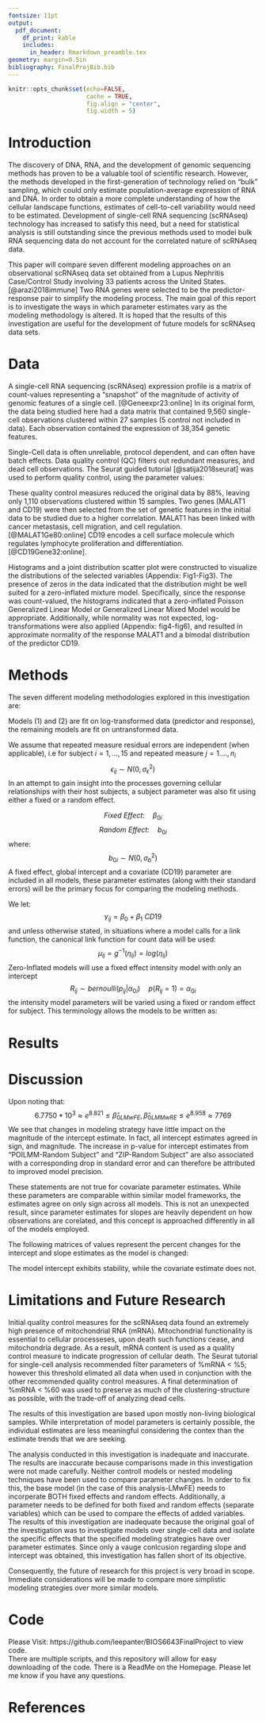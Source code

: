 ```yaml
---
fontsize: 11pt
output:
  pdf_document:
    df_print: kable
    includes:
      in_header: Rmarkdown_preamble.tex
geometry: margin=0.5in
bibliography: FinalProjBib.bib
---
```


<!------------------------------------------------------------------------------>
<!--  ####  KNITR Setup & Script Information   #### -->
<!------------------------------------------------------------------------------>

<!--  ####  KNITR Specs   #### -->
```r
knitr::opts_chunk$set(echo=FALSE, 
                      cache = TRUE, 
                      fig.align = "center",
                      fig.width = 5)
```

\newpage

# Introduction

The discovery of DNA, RNA, and the development of genomic sequencing methods has proven to be a valuable tool of scientific research.  However, the methods developed in the first-generation of technology relied on “bulk” sampling, which could only estimate population-average expression of RNA and DNA.  In order to obtain a more complete understanding of how the cellular landscape functions, estimates of cell-to-cell variability would need to be estimated.  Development of single-cell RNA sequencing (scRNAseq) technology has increased to satisfy this need, but a need for statistical analysis is still outstanding since the previous methods used to model bulk RNA sequencing data do not account for the correlated nature of scRNAseq data.    

This paper will compare seven different modeling approaches on an observational scRNAseq data set obtained from a Lupus Nephritis Case/Control Study involving 33 patients across the United States. [@arazi2018immune]  Two RNA genes were selected to be the predictor-response pair to simplify the modeling process.  The main goal of this report is to investigate the ways in which parameter estimates vary as the modeling methodology is altered.  It is hoped that the results of this investigation are useful for the development of future models for scRNAseq data sets.

# Data

A single-cell RNA sequencing (scRNAseq) expression profile is a matrix of count-values representing a “snapshot” of the magnitude of activity of genomic features of a single cell.  [@Geneexpr23:online] In its original form, the data being studied here had a data matrix that contained 9,560 single-cell observations clustered within 27 samples (5 control not included in data).  Each observation contained the expression of 38,354 genetic features.  

Single-Cell data is often unreliable, protocol dependent, and can often have batch effects.  Data quality control (QC) filters out redundant measures, and dead cell observations.  The Seurat guided tutorial [@satija2018seurat] was used to perform quality control, using the parameter values: 
\begin{itemize}
  \item Percent Mitochondrial DNA > 60\%
  \item Genetic Features Expressed < 1,000
  \item Genetic Features Expressed > 5,000
  \item B-cells only
\end{itemize}

These quality control measures reduced the original data by 88%, leaving only 1,110 observations clustered within 15 samples. Two genes (MALAT1 and CD19) were then selected from the set of genetic features in the initial data to be studied due to a higher correlation.  MALAT1 has been linked with cancer metastasis, cell migration, and cell regulation. [@MALAT1Ge80:online] CD19 encodes a cell surface molecule which regulates lymphocyte proliferation and differentiation.  [@CD19Gene32:online]. 

Histograms and a joint distribution scatter plot were constructed to visualize the distributions of the selected variables (Appendix: Fig1-Fig3).  The presence of zeros in the data indicated that the distribution might be well suited for a zero-inflated mixture model.  Specifically, since the response was count-valued, the histograms indicated that a zero-inflated Poisson Generalized Linear Model or Generalized Linear Mixed Model would be appropriate.  Additionally, while normality was not expected, log-transformations were also applied (Appendix: fig4-fig6), and resulted in approximate normality of the response MALAT1 and a bimodal distribution of the predictor CD19.  

# Methods

The seven different modeling methodologies explored in this investigation are:
\begin{enumerate}
  \item Linear Models with Fixed Effects (LMwFE)
  \item Linear Mixed Models with Random Effects (LMMwRE)
  \item Poisson Generalized Linear Models without overdispersion (POI)
  \item Poisson quasi-likelihood Generalized Linear Models with over dispersion (POIql)
  \item Poisson Generalized Linear Mixed Models fit using Penalized Quasi-Likelihood (POIlmm)
  \item Zero-Inflated Poisson Generalized Linear Mixed Model -- Fixed Effect Subject (ZIPwFE)
  \item Zero-Inflated Poisson Generalized Linear Mixed Model -- Random Effect Subject (ZIPwRE)
\end{enumerate}
Models (1) and (2) are fit on log-transformed data (predictor and response), the remaining models are fit on untransformed data.

We assume that repeated measure residual errors are independent (when applicable), i.e for subject $i = 1, \ldots, 15$ and repeated measure $j = 1. \ldots, n_{i}$
$$\epsilon_{ij} \sim N(0, \sigma_{\epsilon}^{2})$$
In an attempt to gain insight into the processes governing cellular relationships with their host subjects, a subject parameter was also fit using either a fixed or a random effect.  

$$Fixed \ Effect: \quad \beta_{0i}$$
$$Random \ Effect: \quad b_{0i}$$
where:
$$b_{0i}\sim N(0, \sigma_{b}^{2})$$
A fixed effect, global intercept and a covariate (CD19) parameter are included in all models, these parameter estimates (along with their standard errors) will be the primary focus for comparing the modeling methods.

We let:
$$\gamma_{ij}=\beta_{0}+\beta_{1} \ CD19$$
and unless otherwise stated, in situations where a model calls for a link function, the canonical link function for count data will be used:
$$\mu_{ij}=g^{-1}(\eta_{ij})=log(\eta_{ij})$$
Zero-Inflated models will use a fixed effect intensity model with only an intercept
$$R_{ij} \sim bernoulli(p_{ij}| \alpha_{0i}) \quad p(R_{ij}=1)=\alpha_{0i}$$
the intensity model parameters will be varied using a fixed or random effect for subject.  This terminology allows the models to be written as: 
\begin{center}
\renewcommand{\arraystretch}{1.75}
\begin{tabular}{|c|c|c|c|}
\hline
Model \# & Model Name  & Model Format & Assumed Data Distribution\\
\hline
\hline
  1  &  LMwFE   &  $Y_{ij}=\beta_{0i}+\gamma_{ij}+\epsilon_{ij}$ & $Y_{ij}\sim N\left(\beta_{0i}+E\left [\  \gamma_{ij}  \right ], \sigma_{\epsilon}^{2}   \right) $ \\
\hline
  2  &  LMMwRE  &  $Y_{ij}=\gamma_{ij}+b_{0i}++\epsilon_{ij}$ & $ E\left [Y_{ij}|b_{0i}    \right ] \sim N\left(E\left [\  \gamma_{ij} + b_{0i}+  \right ], \sigma_{\epsilon}^{2}   \right) $  \\
\hline
  3  &  POI     &  $\mu_{ij}=g^{-1}\left(\eta_{ij}= \beta_{0i}+\gamma_{ij} \right) $ & $Y_{ij} \sim Poisson\left(\beta_{0i}+E\left [\  \gamma_{ij}  \right ]  \right)  $  \\
\hline
  4  &  POIql   &  $\mu_{ij}=g^{-1}\left(\eta_{ij}= \beta_{0i}+\gamma_{ij} \right) $ & $Y_{ij} \sim Poisson\left(\phi \left(\beta_{0i}+E\left [\  \gamma_{ij}  \right ]   \right)    \right)  $ \\
\hline
  5  &  POIlmm  &  $\mu_{ij}=g^{-1}\left(\eta_{ij}= \gamma_{ij}+b_{0i} \right) $ & $E\left [  Y_{ij} | b_{0i}  \right ] \sim Poisson\left(E\left [\  \gamma_{ij}  \right ] +b_{0i} \right)$   \\
\hline
  6  &  ZIPwFE  & \makecell{$R_{ij} \sim bernoulli(p_{ij} | \alpha_{ij})$ \\ $\mu_{ij} | (r_{ij}=1)=g\left(\eta_{ij}= \beta_{0i}+\gamma_{ij}  \right) $}   & $Y_{ij} \sim ZerInfPoi\left(\beta_{0i}+E\left [\  \gamma_{ij}  \right ]      , p_{ij}\right)  $ \\
\hline
  7  &  ZIPwRE  &  \makecell{$R_{ij} \sim bernoulli(p_{ij} | \alpha_{ij})$ \\ $\mu_{ij} | (r_{ij}=1)=g\left(\eta_{ij}= \gamma_{ij}+b_{0i}  \right) $}  & $E\left [  Y_{ij} | b_{0i}  \right ] \sim ZerInfPoi\left(E\left [\  \gamma_{ij}  \right ] + b_{0i} , p_{ij}  \right)  $ \\
\hline
\end{tabular}
\end{center}

# Results
\begin{center}
\begin{tabular}{|c|c|c|c|}
\hline
Intercept Estimates & & & \\
\hline
Model & Estimate & Std. Error & pvalue \\
\hline
\hline
LMwFE & 8.3464 & $4.981*10^{-2}$ &  $<2*10^{-16}$ \\
\hline
LMMwRE & 8.3479 & $1.3565*10^{-1}$ & $<2*10^{-16}$ \\
\hline
POI & 8.821 & $4.856*10^{-4}$ & $<2*10^{-16}$ \\
\hline
POIql & 8.957 & $3.007*10^{-2}$ & $<2*10^{-16}$  \\
\hline
POIlmm & 8.8362 & $1.0163*10^{-1}$ & $<1*10^{-5}$ \\
\hline
ZIPfe & 8.958 & $3.689*10^{-4}$ & $<2*10^{-16}$ \\
\hline
ZIPre & 8.9402 & $6.5229*10^{-4}$ & $<1*10^{-4}$ \\
\hline
\end{tabular}
\end{center}

\begin{center}
\begin{tabular}{|c|c|c|c|}
\hline
Slope Estimates & & & \\
\hline
Model & Estimate & Std. Error & pvalue \\
\hline
\hline
LMwFE & $5.590*10^{-2}$  & $1.534*10^{-2}$ &  $2.82*10^{-4}$ \\
\hline
LMMwRE & $5.703*10^{-2}$ & $1.528*10^{-1}$ & $1.8935*10^{-4}$ \\
\hline
POI & $3.246*10^{-4}$    & $2.513*10^{-6}$ & $<2*10^{-16}$ \\
\hline
POIql & $8.839*10^{-5}$  & $1.913*10^{-4}$ & $0.644$  \\
\hline
POIlmm & $3.16*10^{-4}$  & $1.6525*10^{-4}$ & $5.61*10^{-2}$ \\
\hline
ZIPfe & $8.559*10^{-5}$  & $2.176*10^{-6}$ & $<2*10^{-16}$ \\
\hline
ZIPre & $2.9282*10^{-4}$ & $2.1289*10^{-6}$ & $1*10^{-4}$ \\
\hline
\end{tabular}
\end{center}


# Discussion

Upon noting that:
$$6.7750*10^{3} \approx e^{8.821} \leq \hat{\beta}_{0LMwFE},\hat{\beta}_{0LMMwRE} \leq e^{8.958} \approx 7769$$
We see that changes in modeling strategy have little impact on the magnitude of the intercept estimate.  In fact, all intercept estimates agreed in sign, and magnitude.  The increase in p-value for intercept estimates from “POILMM-Random Subject” and “ZIP-Random Subject” are also associated with a corresponding drop in standard error and can therefore be attributed to improved model precision.

These statements are not true for covariate parameter estimates.  While these parameters are comparable within similar model frameworks, the estimates agree on only sign across all models. This is not an unexpected result, since parameter estimates for slopes are heavily dependent on how observations are corelated, and this concept is approached differently in all of the models employed.

The following matrices of values represent the percent changes for the intercept and slope estimates as the model is changed:

\begin{figure}[!h]
\centering
\includegraphics[width=0.75\textwidth]{2019-12-04_05-08-06.jpeg}
\end{figure}

\begin{figure}[!h]
\centering
\includegraphics[width=0.75\textwidth]{2019-12-04_05-25-17.jpeg}
\end{figure}

The model intercept exhibits stability, while the covariate estimate does not.


# Limitations and Future Research

Initial quality control measures for the scRNAseq data found an extremely high presence of mitochondrial RNA (mRNA).  Mitochondrial functionality is essential to cellular processeses, upon death such functions cease, and mitochondria degrade.  As a result, mRNA content is used as a quality control measure to indicate progression of cellular death.  The Seurat tutorial for single-cell analysis recommended filter parameters of \%mRNA  < \%5; however this threshold elimated all data when used in conjunction with the other recommended quality control measures.  A final determination of %mRNA < %60 was used to preserve as much of the clustering-structure as possible, with the trade-off of analyzing dead cells.  

The results of this investigation are based upon mostly non-living biological samples.  While interpretation of model parameters is certainly possible, the individual estimates are less meaningful considering the contex than the estimate trends that we are seeking. 

The analysis conducted in this investigation is inadequate and inaccurate.  The results are inaccurate because comparisons made in this investigation were not made carefully.  Neither controll models or nested modeling techniques have been used to compare parameter changes.  In order to fix this, the base model (in the case of this analysis-LMwFE) needs to incorperate BOTH fixed effects and random effects.  Additionally, a parameter needs to be defined for both fixed and random effects (separate variables) which can be used to compare the effects of added variables. The results of this investigation are inadequate because the original goal of the investigation was to investigate models over single-cell data and isolate the specific effects that the specified modeling strategies have over parameter estimates.  Since only a vauge conlcusion regarding slope and intercept was obtained, this investigation has fallen short of its objective.  

Consequently, the future of research for this project is very broad in scope.  Immediate considerations will be made to compare more simplistic modeling strategies over more similar models.  



\newpage

# Code

Please Visit:  https://github.com/leepanter/BIOS6643FinalProject to view code.  
There are multiple scripts, and this repository will allow for easy downloading of the code.  There is a ReadMe on the Homepage.  Please let me know if you have any questions.


# References

\bibliography{FinalProjBib.bib}


























<!------------------------------------------------------------------------------>
<!-- End Script -->       
<!------------------------------------------------------------------------------>


<!------------------------------------------------------------------------------>
<!-- Post-Script -->       
<!------------------------------------------------------------------------------>

<!-- Notes:        -->       

<!-- Compilation Errors -->       

<!-- Execution Errors -->

<!-- Next Scripts to Consider -->

<!------------------------------------------------------------------------------>

